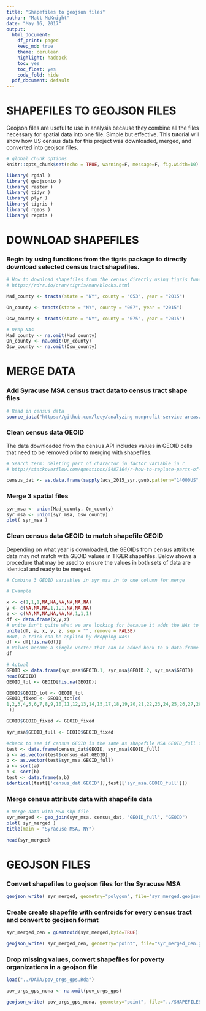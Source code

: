 ```yaml
---
title: "Shapefiles to geojson files"
author: "Matt McKnight"
date: "May 16, 2017"
output:
  html_document:
    df_print: paged
    keep_md: true
    theme: cerulean
    highlight: haddock
    toc: yes
    toc_float: yes
    code_fold: hide
  pdf_document: default
---
```


# SHAPEFILES TO GEOJSON FILES

Geojson files are useful to use in analysis because they combine all the files necessary for spatial data into one file. Simple but effective. This tutorial will show how US census data for this project was downloaded, merged, and converted into geojson files.
```r

# global chunk options
knitr::opts_chunk$set(echo = TRUE, warning=F, message=F, fig.width=10)

library( rgdal )
library( geojsonio )
library( raster )
library( tidyr )
library( plyr )
library( tigris )
library( rgeos )
library( repmis )


```


# DOWNLOAD SHAPEFILES 
### Begin by using functions from the tigris package to directly download selected census tract shapefiles.

```r

# How to download shapefiles from the census directly using tigris functions
# https://rdrr.io/cran/tigris/man/blocks.html

Mad_county <- tracts(state = "NY", county = "053", year = "2015")

On_county <- tracts(state = "NY", county = "067", year = "2015")

Osw_county <- tracts(state = "NY", county = "075", year = "2015")

# Drop NAs
Mad_county <- na.omit(Mad_county)
On_county <- na.omit(On_county)
Osw_county <- na.omit(Osw_county)

```


# MERGE DATA
### Add Syracuse MSA census tract data to census tract shape files

```r

# Read in census data
source_data("https://github.com/lecy/analyzing-nonprofit-service-areas/blob/master/DATA/acs_2015_syr.Rda?raw=true")

```

### Clean census data GEOID

The data downloaded from the census API includes values in GEOID cells that need to be removed prior to merging with shapefiles.
```r
# Search term: deleting part of charactor in factor variable in r
# http://stackoverflow.com/questions/5487164/r-how-to-replace-parts-of-variable-strings-within-data-frame 

census_dat <- as.data.frame(sapply(acs_2015_syr,gsub,pattern="14000US",replacement=""))

```

### Merge 3 spatial files

```r

syr_msa <- union(Mad_county, On_county)
syr_msa <- union(syr_msa, Osw_county)
plot( syr_msa )

```

### Clean census data GEOID to match shapefile GEOID

Depending on what year is downloaded, the GEOIDs from census attribute data may not match with GEOID values in TIGER shapefiles. Below shows a procedure that may be used to ensure the values in both sets of data are identical and ready to be merged.
```r
# Combine 3 GEOID variables in syr_msa in to one column for merge

# Example

x <- c(1,1,1,NA,NA,NA,NA,NA,NA)
y <- c(NA,NA,NA,1,1,1,NA,NA,NA)
z <- c(NA,NA,NA,NA,NA,NA,1,1,1)
df <- data.frame(x,y,z)
# unite isn't quite what we are looking for because it adds the NAs to the single created column.
unite(df, a, x, y, z, sep = "", remove = FALSE)
#But, a trick can be applied by dropping NAs:
df <- df[!is.na(df)]
# Values become a single vector that can be added back to a data.frame
df

# Actual 
GEOID <- data.frame(syr_msa$GEOID.1, syr_msa$GEOID.2, syr_msa$GEOID)
head(GEOID)
GEOID_tot <- GEOID[!is.na(GEOID)]

GEOID$GEOID_tot <- GEOID_tot
GEOID_fixed <- GEOID_tot[c(
1,2,3,4,5,6,7,8,9,10,11,12,13,14,15,17,18,19,20,21,22,23,24,25,26,27,28,29,30,31,32,33,34,35,36,37,38,39,40,41,42,43,44,45,46,47,48,49,50,51,52,53,54,55,56,57,58,59,60,61,62,63,64,65,66,67,68,69,70,71,72,73,74,75,76,77,78,79,80,81,82,83,84,85,86,87,88,89,90,91,92,93,94,95,96,97,98,99,100,101,102,103,104,105,106,107,108,109,110,111,112,113,114,115,116,117,118,119,120,121,122,123,124,125,126,127,128, 129,130,131,132,133,134,135,136,137,138,139,140,141,142,143,144,145,146,147,148, 149,150,151,16,152,153,154,155,156,157,158,159,160,161,162,163,164,165,166,167,168, 169,170,171,172,173,174,175,176,177,178,179,180,181,182,183,184,185,186
 )]

GEOID$GEOID_fixed <- GEOID_fixed

syr_msa$GEOID_full <- GEOID$GEOID_fixed

#check to see if census GEOID is the same as shapefile MSA GEOID_full column:
test <- data.frame(census_dat$GEOID, syr_msa$GEOID_full)
a <- as.vector(test$census_dat.GEOID)
b <- as.vector(test$syr_msa.GEOID_full)
a <- sort(a)
b <- sort(b)
test <- data.frame(a,b)
identical(test[['census_dat.GEOID']],test[['syr_msa.GEOID_full']])
```


### Merge census attribute data with shapefile data

```r

# Merge data with MSA shp file
syr_merged <- geo_join(syr_msa, census_dat, "GEOID_full", "GEOID")
plot( syr_merged )
title(main = "Syracuse MSA, NY")

head(syr_merged)

```


# GEOJSON FILES
### Convert shapefiles to geojson files for the Syracuse MSA

```r
geojson_write( syr_merged, geometry="polygon", file="syr_merged.geojson" )

```


### Create create shapefile with centroids for every census tract and convert to geojson format

```r
syr_merged_cen = gCentroid(syr_merged,byid=TRUE)

geojson_write( syr_merged_cen, geometry="point", file="syr_merged_cen.geojson" )

```


### Drop missing values, convert shapefiles for poverty organizations in a geojson file


```r

load("../DATA/pov_orgs_gps.Rda")

pov_orgs_gps_nona <- na.omit(pov_orgs_gps)

geojson_write( pov_orgs_gps_nona, geometry="point", file="../SHAPEFILES/pov_orgs.geojson" )

```
 